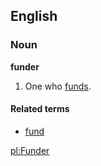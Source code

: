 == English ==
=== Noun ===
'''funder'''

# One who [[fund]]s.

====Related terms====
*[[fund]]

[[pl:Funder]]